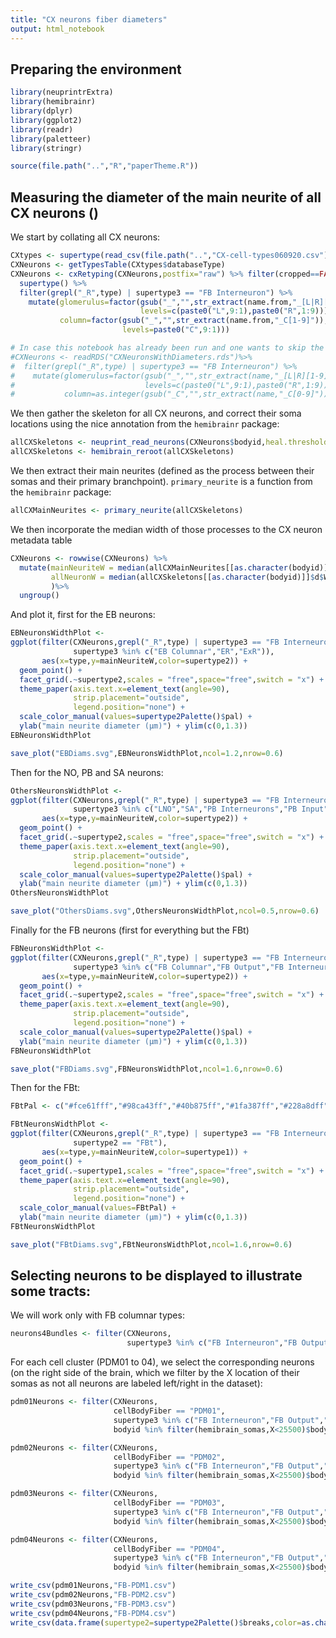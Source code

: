 ```yaml
---
title: "CX neurons fiber diameters"
output: html_notebook
---
```


## Preparing the environment
```r
library(neuprintrExtra)
library(hemibrainr)
library(dplyr)
library(ggplot2)
library(readr)
library(paletteer)
library(stringr)
```

```r
source(file.path("..","R","paperTheme.R"))
```

## Measuring the diameter of the main neurite of all CX neurons ()
We start by collating all CX neurons:
```r
CXtypes <- supertype(read_csv(file.path("..","CX-cell-types060920.csv")) %>% rename(databaseType=n.type))
CXNeurons <- getTypesTable(CXtypes$databaseType)
CXNeurons <- cxRetyping(CXNeurons,postfix="raw") %>% filter(cropped==FALSE) %>% 
  supertype() %>% 
  filter(grepl("_R",type) | supertype3 == "FB Interneuron") %>% 
    mutate(glomerulus=factor(gsub("_","",str_extract(name.from,"_[L|R][1-9]_")),
                             levels=c(paste0("L",9:1),paste0("R",1:9))),
           column=factor(gsub("_","",str_extract(name.from,"_C[1-9]")),
                         levels=paste0("C",9:1)))

# In case this notebook has already been run and one wants to skip the slow skeleton extraction
#CXNeurons <- readRDS("CXNeuronsWithDiameters.rds")%>% 
#  filter(grepl("_R",type) | supertype3 == "FB Interneuron") %>% 
#    mutate(glomerulus=factor(gsub("_","",str_extract(name,"_[L|R][1-9]_")),
#                             levels=c(paste0("L",9:1),paste0("R",1:9))),
#           column=as.integer(gsub("_C","",str_extract(name,"_C[0-9]"))))
```

We then gather the skeleton for all CX neurons, and correct their soma locations using the nice annotation from the `hemibrainr` package:
```r
allCXSkeletons <- neuprint_read_neurons(CXNeurons$bodyid,heal.threshold = Inf)
allCXSkeletons <- hemibrain_reroot(allCXSkeletons)
```

We then extract their main neurites (defined as the process between their somas and their primary branchpoint). `primary_neurite` is a function from the `hemibrainr` package:
```r
allCXMainNeurites <- primary_neurite(allCXSkeletons)
```

We then incorporate the median width of those processes to the CX neuron metadata table
```r
CXNeurons <- rowwise(CXNeurons) %>%
  mutate(mainNeuriteW = median(allCXMainNeurites[[as.character(bodyid)]]$d$W*8/1000),
         allNeuronW = median(allCXSkeletons[[as.character(bodyid)]]$d$W*8/1000)
         )%>%
  ungroup()
```

And plot it, first for the EB neurons:
```r
EBNeuronsWidthPlot <- 
ggplot(filter(CXNeurons,grepl("_R",type) | supertype3 == "FB Interneuron",
              supertype3 %in% c("EB Columnar","ER","ExR")),
       aes(x=type,y=mainNeuriteW,color=supertype2)) + 
  geom_point() + 
  facet_grid(.~supertype2,scales = "free",space="free",switch = "x") + 
  theme_paper(axis.text.x=element_text(angle=90),
              strip.placement="outside",
              legend.position="none") + 
  scale_color_manual(values=supertype2Palette()$pal) +
  ylab("main neurite diameter (μm)") + ylim(c(0,1.3))
EBNeuronsWidthPlot
```
```r
save_plot("EBDiams.svg",EBNeuronsWidthPlot,ncol=1.2,nrow=0.6)
```

Then for the NO, PB and SA neurons:
```r
OthersNeuronsWidthPlot <- 
ggplot(filter(CXNeurons,grepl("_R",type) | supertype3 == "FB Interneuron",
              supertype3 %in% c("LNO","SA","PB Interneurons","PB Input")),
       aes(x=type,y=mainNeuriteW,color=supertype2)) + 
  geom_point() + 
  facet_grid(.~supertype2,scales = "free",space="free",switch = "x") + 
  theme_paper(axis.text.x=element_text(angle=90),
              strip.placement="outside",
              legend.position="none") + 
  scale_color_manual(values=supertype2Palette()$pal) +
  ylab("main neurite diameter (μm)") + ylim(c(0,1.3))
OthersNeuronsWidthPlot
```

```r
save_plot("OthersDiams.svg",OthersNeuronsWidthPlot,ncol=0.5,nrow=0.6)
```

Finally for the FB neurons (first for everything but the FBt)
```r
FBNeuronsWidthPlot <- 
ggplot(filter(CXNeurons,grepl("_R",type) | supertype3 == "FB Interneuron",
              supertype3 %in% c("FB Columnar","FB Output","FB Interneuron")),
       aes(x=type,y=mainNeuriteW,color=supertype2)) + 
  geom_point() + 
  facet_grid(.~supertype2,scales = "free",space="free",switch = "x") + 
  theme_paper(axis.text.x=element_text(angle=90),
              strip.placement="outside",
              legend.position="none") + 
  scale_color_manual(values=supertype2Palette()$pal) +
  ylab("main neurite diameter (μm)") + ylim(c(0,1.3))
FBNeuronsWidthPlot
```
```r
save_plot("FBDiams.svg",FBNeuronsWidthPlot,ncol=1.6,nrow=0.6)
```

Then for the FBt:
```r
FBtPal <- c("#fce61fff","#98ca43ff","#40b875ff","#1fa387ff","#228a8dff","#2f708eff","#38578dff","#453882ff","#431853ff")

FBtNeuronsWidthPlot <- 
ggplot(filter(CXNeurons,grepl("_R",type) | supertype3 == "FB Interneuron",
              supertype2 == "FBt"),
       aes(x=type,y=mainNeuriteW,color=supertype1)) + 
  geom_point() + 
  facet_grid(.~supertype1,scales = "free",space="free",switch = "x") + 
  theme_paper(axis.text.x=element_text(angle=90),
              strip.placement="outside",
              legend.position="none") + 
  scale_color_manual(values=FBtPal) +
  ylab("main neurite diameter (μm)") + ylim(c(0,1.3))
FBtNeuronsWidthPlot
```
```r
save_plot("FBtDiams.svg",FBtNeuronsWidthPlot,ncol=1.6,nrow=0.6)
```


## Selecting neurons to be displayed to illustrate some tracts:
We will work only with FB columnar types:
```r
neurons4Bundles <- filter(CXNeurons,
                          supertype3 %in% c("FB Interneuron","FB Output","FB Columnar"))
```

For each cell cluster (PDM01 to 04), we select the corresponding neurons (on the right side of the brain, which we filter by the X location of their somas as not all neurons are labeled left/right in the dataset):
```r
pdm01Neurons <- filter(CXNeurons,
                       cellBodyFiber == "PDM01",
                       supertype3 %in% c("FB Interneuron","FB Output","FB Columnar"),
                       bodyid %in% filter(hemibrain_somas,X<25500)$bodyid)
```

```r
pdm02Neurons <- filter(CXNeurons,
                       cellBodyFiber == "PDM02",
                       supertype3 %in% c("FB Interneuron","FB Output","FB Columnar"),
                       bodyid %in% filter(hemibrain_somas,X<25500)$bodyid)
```

```r
pdm03Neurons <- filter(CXNeurons,
                       cellBodyFiber == "PDM03",
                       supertype3 %in% c("FB Interneuron","FB Output","FB Columnar"),
                       bodyid %in% filter(hemibrain_somas,X<25500)$bodyid)
```

```r
pdm04Neurons <- filter(CXNeurons,
                       cellBodyFiber == "PDM04",
                       supertype3 %in% c("FB Interneuron","FB Output","FB Columnar"),
                       bodyid %in% filter(hemibrain_somas,X<25500)$bodyid)
```

```r
write_csv(pdm01Neurons,"FB-PDM1.csv")
write_csv(pdm02Neurons,"FB-PDM2.csv")
write_csv(pdm03Neurons,"FB-PDM3.csv")
write_csv(pdm04Neurons,"FB-PDM4.csv")
write_csv(data.frame(supertype2=supertype2Palette()$breaks,color=as.character(supertype2Palette()$pal)),"paletteFibers.csv")
```

